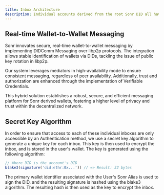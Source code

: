 ```yaml
---
title: Inbox Architecture
description: Individual accounts derived from the root Sonr DID all have their own inbox. This inbox is used to store messages and notifications for the user.
---
```


## Real-time Wallet-to-Wallet Messaging
Sonr innovates secure, real-time wallet-to-wallet messaging by implementing DIDComm Messaging over libp2p protocols. The integration allows stable identification of wallets via DIDs, tackling the issue of public key rotation in libp2p.

Our system leverages mediators in high-availability mode to ensure consistent messaging, regardless of peer availability. Additionally, trust and authorization are enhanced through the implementation of Verifiable Credentials.

This hybrid solution establishes a robust, secure, and efficient messaging platform for Sonr derived wallets, fostering a higher level of privacy and trust within the decentralized network.

## Secret Key Algorithm
In order to ensure that access to each of these individual inboxes are only accessible by an Authentication method, we use a secret key algorithm to generate a unique key for each inbox. This key is then used to encrypt the inbox, and is stored in the user's wallet. The key is generated using the following algorithm:

``` js
// Where DID is the account's DID
blake3(signature('did:ethr:0x...')) // => Result: 32 bytes
```

The primary wallet identifier associated with the User's Sonr Alias is used to sign the DID, and the resulting signature is hashed using the blake3 algorithm. The resulting hash is then used as the key to encrypt the inbox.
